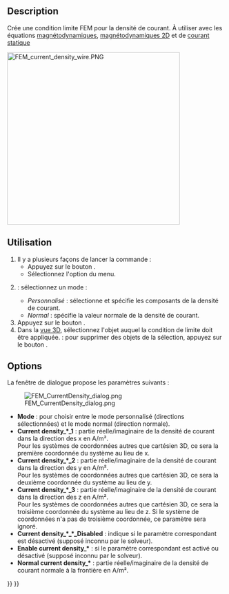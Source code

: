 <languages/>

{{Docnav/fr
|[[FEM_ConstraintElectrostaticPotential/fr|Potentiel électrostatique]]
|[[FEM_ConstraintMagnetization/fr|Magnétisation]]
|[[FEM_Workbench/fr|Atelier FEM]]
|IconL=FEM_ConstraintElectrostaticPotential.svg
|IconR=FEM_ConstraintMagnetization.svg
|IconC=Workbench_FEM.svg
}}

{{GuiCommandContainer
|{{GuiCommand/fr
|Name=FEM ConstraintCurrentDensity
|Name/fr=FEM Densité de courant
|MenuLocation=Modèle → Conditions limites électromagnétiques → Condition limite de densité de courant
|Workbenches=[[FEM_Workbench/fr|FEM]]
|Version=0.21
|SeeAlso=[[FEM_EquationMagnetodynamic/fr|FEM Équation magnétodynamique]], [[FEM_EquationMagnetodynamic2D/fr|FEM Équation magnétodynamique 2D]]
}}
{{GuiCommandFemInfo/fr
|Solvers=Elmer
}}
}}

==Description==

Crée une condition limite FEM pour la densité de courant. À utiliser avec les équations [[FEM_EquationMagnetodynamic/fr|magnétodynamiques]], [[FEM_EquationMagnetodynamic2D/fr|magnétodynamiques 2D]] et de [[FEM_EquationStaticCurrent/fr|courant statique]]

[[Image:FEM_current_density_wire.PNG|400px]]
{{Caption|Condition limite de densité de courant par effet Joule d'un câble [[FEM_Examples/fr|Exemple FEM]]}}

<span id="Usage"></span>
==Utilisation==

# Il y a plusieurs façons de lancer la commande :
#* Appuyez sur le bouton {{Button|[[Image:FEM_ConstraintCurrentDensity.svg|16px]] [[FEM_ConstraintCurrentDensity/fr|Condition limite de densité de courant]]}}.
#* Sélectionnez l'option {{MenuCommand|Modèle → Conditions limites électromagnétiques → [[Image:FEM_ConstraintCurrentDensity.svg|16px]] Condition limite de densité de courant}} du menu.
# {{VersionPlus/fr|1.1}} : sélectionnez un mode :
#* ''Personnalisé'' : sélectionne et spécifie les composants de la densité de courant.
#* ''Normal'' : spécifie la valeur normale de la densité de courant.
# Appuyez sur le bouton {{Button|Ajouter}}.
# Dans la [[3D_view/fr|vue 3D]], sélectionnez l'objet auquel la condition de limite doit être appliquée. {{Version/fr|1.1}} : pour supprimer des objets de la sélection, appuyez sur le bouton {{Button|Supprimer}}.

==Options==

La fenêtre de dialogue propose les paramètres suivants :

[[Image:FEM_CurrentDensity_dialog.png]]

* '''Mode''' : pour choisir entre le mode personnalisé (directions sélectionnées) et le mode normal (direction normale). {{Version/fr|1.1}}
* '''Current density_*_1''' : partie réelle/imaginaire de la densité de courant dans la direction des x en A/m².</br>Pour les systèmes de coordonnées autres que cartésien 3D, ce sera la première coordonnée du système au lieu de x.
* '''Current density_*_2''' : partie réelle/imaginaire de la densité de courant dans la direction des y en A/m².</br>Pour les systèmes de coordonnées autres que cartésien 3D, ce sera la deuxième coordonnée du système au lieu de y.
* '''Current density_*_3''' : partie réelle/imaginaire de la densité de courant dans la direction des z en A/m².</br>Pour les systèmes de coordonnées autres que cartésien 3D, ce sera la troisième coordonnée du système au lieu de z. Si le système de coordonnées n'a pas de troisième coordonnée, ce paramètre sera ignoré.
* '''Current density_*_*_Disabled''' : indique si le paramètre correspondant est désactivé (supposé inconnu par le solveur).
* '''Enable current density_*''' : si le paramètre correspondant est activé ou désactivé (supposé inconnu par le solveur). {{Version/fr|1.1}}
* '''Normal current density_*''' : partie réelle/imaginaire de la densité de courant normale à la frontière en A/m². {{Version/fr|1.1}}


{{Docnav/fr
|[[FEM_ConstraintElectrostaticPotential/fr|Potentiel électrostatique]]
|[[FEM_ConstraintMagnetization/fr|Magnétisation]]
|[[FEM_Workbench/fr|Atelier FEM]]
|IconL=FEM_ConstraintElectrostaticPotential.svg
|IconR=FEM_ConstraintMagnetization.svg
|IconC=Workbench_FEM.svg
}}

{{FEM_Tools_navi{{#translation:}}}}
{{Userdocnavi{{#translation:}}}}